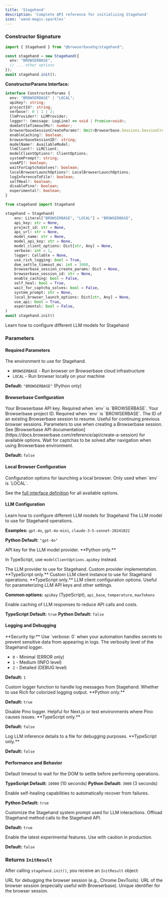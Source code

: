 ```yaml
---
title: 'Stagehand'
description: 'Complete API reference for initializing Stagehand'
icon: 'wand-magic-sparkles'
---
```


### Constructor Signature

<Tabs>
<Tab title="TypeScript">

```typescript
import { Stagehand } from "@browserbasehq/stagehand";

const stagehand = new Stagehand({
  env: "BROWSERBASE",
  // ... other options
});
await stagehand.init();
```

**ConstructorParams Interface:**
```typescript
interface ConstructorParams {
  env: "BROWSERBASE" | "LOCAL";
  apiKey?: string;
  projectId?: string;
  verbose?: 0 | 1 | 2;
  llmProvider?: LLMProvider;
  logger?: (message: LogLine) => void | Promise<void>;
  domSettleTimeoutMs?: number;
  browserbaseSessionCreateParams?: Omit<Browserbase.Sessions.SessionCreateParams, "projectId"> & { projectId?: string };
  enableCaching?: boolean;
  browserbaseSessionID?: string;
  modelName?: AvailableModel;
  llmClient?: LLMClient;
  modelClientOptions?: ClientOptions;
  systemPrompt?: string;
  useAPI?: boolean;
  waitForCaptchaSolves?: boolean;
  localBrowserLaunchOptions?: LocalBrowserLaunchOptions;
  logInferenceToFile?: boolean;
  selfHeal?: boolean;
  disablePino?: boolean;
  experimental?: boolean;
}
```

</Tab>
<Tab title="Python">

```python
from stagehand import Stagehand

stagehand = Stagehand(
    env: Literal["BROWSERBASE", "LOCAL"] = "BROWSERBASE",
    api_key: str = None,
    project_id: str = None,
    api_url: str = None,
    model_name: str = None,
    model_api_key: str = None,
    model_client_options: Dict[str, Any] = None,
    verbose: int = 1,
    logger: Callable = None,
    use_rich_logging: bool = True,
    dom_settle_timeout_ms: int = 3000,
    browserbase_session_create_params: Dict = None,
    browserbase_session_id: str = None,
    enable_caching: bool = False,
    self_heal: bool = True,
    wait_for_captcha_solves: bool = False,
    system_prompt: str = None,
    local_browser_launch_options: Dict[str, Any] = None,
    use_api: bool = True,
    experimental: bool = False,
)
await stagehand.init()
```

</Tab>
</Tabs>

<CardGroup cols={1}>
<Card title="Model Configuration" icon="brain" href="/configuration/models">
  Learn how to configure different LLM models for Stagehand
</Card>
</CardGroup>

### Parameters

#### Required Parameters

<ParamField path="env" type="'BROWSERBASE' | 'LOCAL'" required>
  The environment to use for Stagehand.

  - `BROWSERBASE` - Run browser on Browserbase cloud infrastructure
  - `LOCAL` - Run browser locally on your machine

  **Default:** `"BROWSERBASE"` (Python only)
</ParamField>

#### Browserbase Configuration

<ParamField path="apiKey" type="string" optional>
  Your Browserbase API key. Required when `env` is `BROWSERBASE`.
</ParamField>

<ParamField path="projectId" type="string" optional>
  Your Browserbase project ID. Required when `env` is `BROWSERBASE`.
</ParamField>

<ParamField path="browserbaseSessionID" type="string" optional>
  The ID of an existing Browserbase session to resume. Useful for continuing previous browser sessions.
</ParamField>

<ParamField path="browserbaseSessionCreateParams" type="object" optional>
  Parameters to use when creating a Browserbase session. See [Browserbase API documentation](https://docs.browserbase.com/reference/api/create-a-session) for available options.
</ParamField>

<ParamField path="waitForCaptchaSolves" type="boolean" optional>
  Wait for captchas to be solved after navigation when using Browserbase environment.

  **Default:** `false`
</ParamField>

#### Local Browser Configuration

<ParamField path="localBrowserLaunchOptions" type="LocalBrowserLaunchOptions" optional>
  Configuration options for launching a local browser. Only used when `env` is `LOCAL`.

  See the [full interface definition](https://github.com/browserbase/stagehand/blob/main/types/stagehand.ts#L174) for all available options.
</ParamField>

#### LLM Configuration

<CardGroup cols={1}>
<Card title="Model Configuration" icon="brain" href="/configuration/models">
  Learn how to configure different LLM models for Stagehand
</Card>
</CardGroup>

<ParamField path="modelName" type="AvailableModel" optional>
  The LLM model to use for Stagehand operations.

  **Examples:** `gpt-4o`, `gpt-4o-mini`, `claude-3-5-sonnet-20241022`

  **Python Default:** `"gpt-4o"`
</ParamField>

<ParamField path="modelApiKey" type="string" optional>
  API key for the LLM model provider. **Python only.**

  In TypeScript, use `modelClientOptions.apiKey` instead.
</ParamField>

<ParamField path="llmProvider" type="LLMProvider" optional>
  The LLM provider to use for Stagehand. Custom provider implementation. **TypeScript only.**
</ParamField>

<ParamField path="llmClient" type="LLMClient" optional>
  Custom LLM client instance to use for Stagehand operations. **TypeScript only.**
</ParamField>

<ParamField path="modelClientOptions" type="ClientOptions" optional>
  LLM client configuration options. Useful for parameterizing LLM API keys and other settings.

  **Common options:** `apiKey` (TypeScript), `api_base`, `temperature`, `maxTokens`
</ParamField>

<ParamField path="enableCaching" type="boolean" optional>
  Enable caching of LLM responses to reduce API calls and costs.

  **TypeScript Default:** `true`
  **Python Default:** `false`
</ParamField>

#### Logging and Debugging

<Note>
**Security tip:** Use `verbose: 0` when your automation handles secrets to prevent sensitive data from appearing in logs.
</Note>

<ParamField path="verbose" type="0 | 1 | 2" optional>
  The verbosity level of the Stagehand logger.

  - `0` - Minimal (ERROR only)
  - `1` - Medium (INFO level)
  - `2` - Detailed (DEBUG level)

  **Default:** `1`
</ParamField>

<ParamField path="logger" type="(message: LogLine) => void | Promise<void>" optional>
  Custom logger function to handle log messages from Stagehand.
</ParamField>

<ParamField path="useRichLogging" type="boolean" optional>
  Whether to use Rich for colorized logging output. **Python only.**

  **Default:** `true`
</ParamField>

<ParamField path="disablePino" type="boolean" optional>
  Disable Pino logger. Helpful for Next.js or test environments where Pino causes issues. **TypeScript only.**

  **Default:** `false`
</ParamField>

<ParamField path="logInferenceToFile" type="boolean" optional>
  Log LLM inference details to a file for debugging purposes. **TypeScript only.**

  **Default:** `false`
</ParamField>

#### Performance and Behavior

<ParamField path="domSettleTimeoutMs" type="number" optional>
  Default timeout to wait for the DOM to settle before performing operations.

  **TypeScript Default:** `10000` (10 seconds)
  **Python Default:** `3000` (3 seconds)
</ParamField>

<ParamField path="selfHeal" type="boolean" optional>
  Enable self-healing capabilities to automatically recover from failures.

  **Python Default:** `true`
</ParamField>

<ParamField path="systemPrompt" type="string" optional>
  Customize the Stagehand system prompt used for LLM interactions.
</ParamField>

<ParamField path="useAPI" type="boolean" optional>
  Offload Stagehand method calls to the Stagehand API.

  **Default:** `true`
</ParamField>

<ParamField path="experimental" type="boolean" optional>
  Enable the latest experimental features. Use with caution in production.

  **Default:** `false`
</ParamField>

### Returns `InitResult`

After calling `stagehand.init()`, you receive an `InitResult` object:

<ParamField path="debugUrl" type="string" required>
  URL for debugging the browser session (e.g., Chrome DevTools).
</ParamField>

<ParamField path="sessionUrl" type="string" required>
  URL of the browser session (especially useful with Browserbase).
</ParamField>

<ParamField path="sessionId" type="string" required>
  Unique identifier for the browser session.
</ParamField>